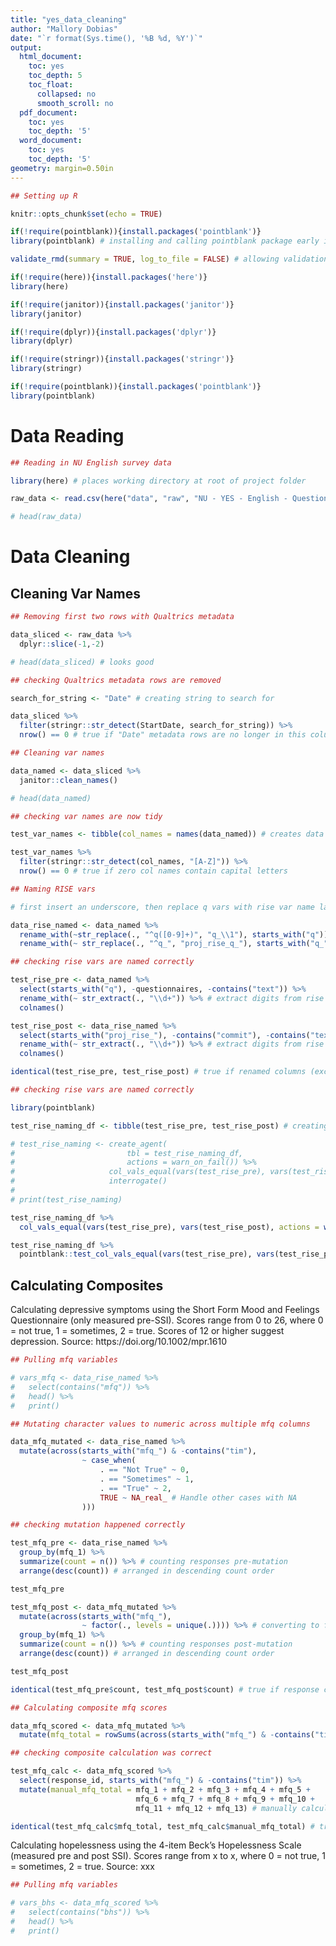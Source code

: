 ```yaml
---
title: "yes_data_cleaning"
author: "Mallory Dobias"
date: "`r format(Sys.time(), '%B %d, %Y')`"
output:
  html_document:
    toc: yes
    toc_depth: 5
    toc_float:
      collapsed: no
      smooth_scroll: no
  pdf_document:
    toc: yes
    toc_depth: '5'
  word_document:
    toc: yes
    toc_depth: '5'
geometry: margin=0.50in
---
```


```r

## Setting up R

knitr::opts_chunk$set(echo = TRUE)

if(!require(pointblank)){install.packages('pointblank')}
library(pointblank) # installing and calling pointblank package early in Markdown

validate_rmd(summary = TRUE, log_to_file = FALSE) # allowing validation from pointblank package within Markdown

```

```r

if(!require(here)){install.packages('here')}
library(here)

if(!require(janitor)){install.packages('janitor')}
library(janitor)

if(!require(dplyr)){install.packages('dplyr')}
library(dplyr)

if(!require(stringr)){install.packages('stringr')}
library(stringr)

if(!require(pointblank)){install.packages('pointblank')}
library(pointblank)

```

# Data Reading

```r

## Reading in NU English survey data

library(here) # places working directory at root of project folder

raw_data <- read.csv(here("data", "raw", "NU - YES - English - Questionnaires Optional_October 31, 2024_14.42.csv")) # directing to data from project folder root

# head(raw_data)

```

# Data Cleaning

## Cleaning Var Names

```r

## Removing first two rows with Qualtrics metadata

data_sliced <- raw_data %>%
  dplyr::slice(-1,-2)

# head(data_sliced) # looks good

## checking Qualtrics metadata rows are removed

search_for_string <- "Date" # creating string to search for

data_sliced %>%
  filter(stringr::str_detect(StartDate, search_for_string)) %>%
  nrow() == 0 # true if "Date" metadata rows are no longer in this column of data frame

```

```r

## Cleaning var names

data_named <- data_sliced %>%
  janitor::clean_names()

# head(data_named)

## checking var names are now tidy

test_var_names <- tibble(col_names = names(data_named)) # creates data frame of names

test_var_names %>%
  filter(stringr::str_detect(col_names, "[A-Z]")) %>%
  nrow() == 0 # true if zero col names contain capital letters

```

```r

## Naming RISE vars

# first insert an underscore, then replace q vars with rise var name labels

data_rise_named <- data_named %>%
  rename_with(~str_replace(., "^q([0-9]+)", "q_\\1"), starts_with("q")) %>%
  rename_with(~ str_replace(., "^q_", "proj_rise_q_"), starts_with("q_"))

## checking rise vars are named correctly

test_rise_pre <- data_named %>%
  select(starts_with("q"), -questionnaires, -contains("text")) %>%
  rename_with(~ str_extract(., "\\d+")) %>% # extract digits from rise var names pre cleaning
  colnames()

test_rise_post <- data_rise_named %>%
  select(starts_with("proj_rise_"), -contains("commit"), -contains("text")) %>%
  rename_with(~ str_extract(., "\\d+")) %>% # extract digits from rise var names post cleaning
  colnames()

identical(test_rise_pre, test_rise_post) # true if renamed columns (except text cols) are identical to original cols

```

```r

## checking rise vars are named correctly

library(pointblank)

test_rise_naming_df <- tibble(test_rise_pre, test_rise_post) # creating a df for validation

# test_rise_naming <- create_agent(
#                         tbl = test_rise_naming_df,
#                         actions = warn_on_fail()) %>%
#                     col_vals_equal(vars(test_rise_pre), vars(test_rise_post)) %>%
#                     interrogate()
# 
# print(test_rise_naming)

```

```r

test_rise_naming_df %>%
  col_vals_equal(vars(test_rise_pre), vars(test_rise_post), actions = warn_on_fail())

```

```r

test_rise_naming_df %>%
  pointblank::test_col_vals_equal(vars(test_rise_pre), vars(test_rise_post))

```



## Calculating Composites

Calculating depressive symptoms using the Short Form Mood and Feelings Questionnaire (only measured pre-SSI). Scores range from 0 to 26, where 0 = not true, 1 = sometimes, 2 = true. Scores of 12 or higher suggest depression. Source: https://doi.org/10.1002/mpr.1610

```r

## Pulling mfq variables

# vars_mfq <- data_rise_named %>%
#   select(contains("mfq")) %>%
#   head() %>%
#   print()

```

```r

## Mutating character values to numeric across multiple mfq columns 

data_mfq_mutated <- data_rise_named %>%
  mutate(across(starts_with("mfq_") & -contains("tim"), 
                ~ case_when(
                    . == "Not True" ~ 0,
                    . == "Sometimes" ~ 1,
                    . == "True" ~ 2,
                    TRUE ~ NA_real_ # Handle other cases with NA
                )))

## checking mutation happened correctly

test_mfq_pre <- data_rise_named %>%
  group_by(mfq_1) %>%
  summarize(count = n()) %>% # counting responses pre-mutation
  arrange(desc(count)) # arranged in descending count order

test_mfq_pre

test_mfq_post <- data_mfq_mutated %>%
  mutate(across(starts_with("mfq_"), 
                ~ factor(., levels = unique(.)))) %>% # converting to factor class so we can count
  group_by(mfq_1) %>%
  summarize(count = n()) %>% # counting responses post-mutation
  arrange(desc(count)) # arranged in descending count order

test_mfq_post

identical(test_mfq_pre$count, test_mfq_post$count) # true if response counts match from pre to post mutation

```

```r

## Calculating composite mfq scores

data_mfq_scored <- data_mfq_mutated %>%
  mutate(mfq_total = rowSums(across(starts_with("mfq_") & -contains("tim"))))

## checking composite calculation was correct

test_mfq_calc <- data_mfq_scored %>%
  select(response_id, starts_with("mfq_") & -contains("tim")) %>%
  mutate(manual_mfq_total = mfq_1 + mfq_2 + mfq_3 + mfq_4 + mfq_5 +
                            mfq_6 + mfq_7 + mfq_8 + mfq_9 + mfq_10 +
                            mfq_11 + mfq_12 + mfq_13) # manually calculating mfq total

identical(test_mfq_calc$mfq_total, test_mfq_calc$manual_mfq_total) # true if mfq totals are identical across sum method

```

Calculating hopelessness using the 4-item Beck's Hopelessness Scale (measured pre and post SSI). Scores range from x to x, where 0 = not true, 1 = sometimes, 2 = true. Source: xxx

```r

## Pulling mfq variables

# vars_bhs <- data_mfq_scored %>%
#   select(contains("bhs")) %>%
#   head() %>%
#   print()

```

